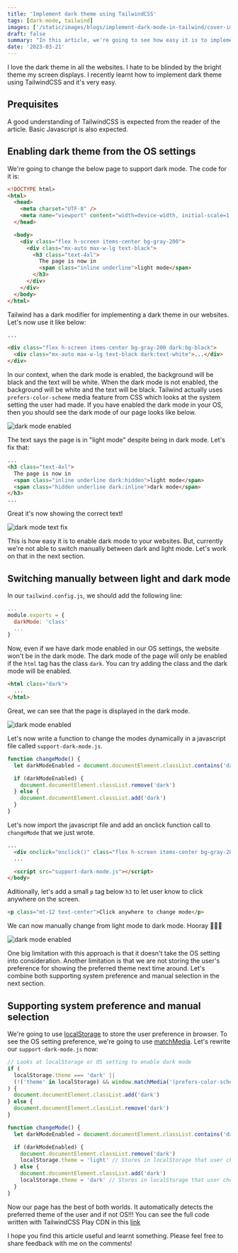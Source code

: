 ```yaml
---
title: 'Implement dark theme using TailwindCSS'
tags: [dark-mode, tailwind]
images: ['/static/images/blogs/implement-dark-mode-in-tailwind/cover-image.png'] # First element of list is cover image
draft: false
summary: "In this article, we're going to see how easy it is to implement dark mode in TailwindCSS"
date: '2023-03-21'
---
```


I love the dark theme in all the websites. I hate to be blinded by the bright theme my screen displays. I recently learnt how to implement dark theme using TailwindCSS and it's very easy.

## Prequisites

A good understanding of TailwindCSS is expected from the reader of the article. Basic Javascript is also expected.

## Enabling dark theme from the OS settings

We're going to change the below page to support dark mode. The code for it is:

```html
<!DOCTYPE html>
<html>
  <head>
    <meta charset="UTF-8" />
    <meta name="viewport" content="width=device-width, initial-scale=1.0" />
  </head>

  <body>
    <div class="flex h-screen items-center bg-gray-200">
      <div class="mx-auto max-w-lg text-black">
        <h3 class="text-4xl">
          The page is now in
          <span class="inline underline">light mode</span>
        </h3>
      </div>
    </div>
  </body>
</html>
```

Tailwind has a dark modifier for implementing a dark theme in our websites. Let's now use it like below:

```html
...

<div class="flex h-screen items-center bg-gray-200 dark:bg-black">
  <div class="mx-auto max-w-lg text-black dark:text-white">...</div>
</div>
```

In our context, when the dark mode is enabled, the background will be black and the text will be white. When the dark mode is not enabled, the background will be white and the text will be black. Tailwind actually uses `prefers-color-scheme` media feature from CSS which looks at the system setting the user had made. If you have enabled the dark mode in your OS, then you should see the dark mode of our page looks like below.

<Image
  alt="dark mode enabled"
  src="/static/images/blogs/implement-dark-mode-in-tailwind/1.png"
  width={721}
  height={511}
/>

The text says the page is in "light mode" despite being in dark mode. Let's fix that:

```html
...
<h3 class="text-4xl">
  The page is now in
  <span class="inline underline dark:hidden">light mode</span>
  <span class="hidden underline dark:inline">dark mode</span>
</h3>
...
```

Great it's now showing the correct text!

<Image
  alt="dark mode text fix"
  src="/static/images/blogs/implement-dark-mode-in-tailwind/2.png"
  width={721}
  height={511}
/>

This is how easy it is to enable dark mode to your websites. But, currently we're not able to switch manually between dark and light mode. Let's work on that in the next section.

## Switching manually between light and dark mode

In our `tailwind.config.js`, we should add the following line:

```js
...
module.exports = {
  darkMode: 'class'
  ...
}
```

Now, even if we have dark mode enabled in our OS settings, the website won't be in the dark mode. The dark mode of the page will only be enabled if the `html` tag has the class `dark`. You can try adding the class and the dark mode will be enabled.

```html
<html class="dark">
  ...
</html>
```

Great, we can see that the page is displayed in the dark mode.

<Image
  alt="dark mode enabled"
  src="/static/images/blogs/implement-dark-mode-in-tailwind/2.png"
  width={721}
  height={511}
/>

Let's now write a function to change the modes dynamically in a javascript file called `support-dark-mode.js`.

```js
function changeMode() {
  let darkModeEnabled = document.documentElement.classList.contains('dark')

  if (darkModeEnabled) {
    document.documentElement.classList.remove('dark')
  } else {
    document.documentElement.classList.add('dark')
  }
}
```

Let's now import the javascript file and add an onclick function call to `changeMode` that we just wrote.

```html
...
  <div onclick="onclick()" class="flex h-screen items-center bg-gray-200 dark:bg-black">
  ...

  <script src="support-dark-mode.js"></script>
</body>
```

Aditionally, let's add a small `p` tag below `h3` to let user know to click anywhere on the screen.

```html
<p class="mt-12 text-center">Click anywhere to change mode</p>
```

We can now manually change from light mode to dark mode. Hooray 👏👏👏

<Image
  alt="dark mode enabled"
  src="/static/images/blogs/implement-dark-mode-in-tailwind/full-demo.gif"
  width={800}
  height={411}
/>

One big limitation with this approach is that it doesn't take the OS setting into consideration. Another limitation is that we are not storing the user's preference for showing the preferred theme next time around. Let's combine both supporting system preference and manual selection in the next section.

## Supporting system preference and manual selection

We're going to use [localStorage](https://www.w3schools.com/jsref/prop_win_localstorage.asp) to store the user preference in browser. To see the OS setting preference, we're going to use [matchMedia](https://www.w3schools.com/jsref/met_win_matchmedia.asp). Let's rewrite our `support-dark-mode.js` now:

```js
// Looks at localStorage or OS setting to enable dark mode
if (
  localStorage.theme === 'dark' ||
  (!('theme' in localStorage) && window.matchMedia('(prefers-color-scheme: dark)').matches)
) {
  document.documentElement.classList.add('dark')
} else {
  document.documentElement.classList.remove('dark')
}

function changeMode() {
  let darkModeEnabled = document.documentElement.classList.contains('dark')

  if (darkModeEnabled) {
    document.documentElement.classList.remove('dark')
    localStorage.theme = 'light' // Stores in localStorage that user chose light mode
  } else {
    document.documentElement.classList.add('dark')
    localStorage.theme = 'dark' // Stores in localStorage that user chose dark mode
  }
}
```

Now our page has the best of both worlds. It automatically detects the preferred theme of the user and if not OS!!! You can see the full code written with TailwindCSS Play CDN in this [link](https://github.com/nittin-shankar/dark-mode-example)

I hope you find this article useful and learnt something. Please feel free to share feedback with me on the comments!
